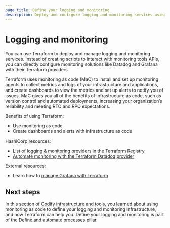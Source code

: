 ```yaml
---
page_title: Define your logging and monitoring
description: Deploy and configure logging and monitoring services using infrastructure as code to improve reliability and meet RTO/RPO requirements.
---
```


# Logging and monitoring

You can use Terraform to deploy and manage logging and monitoring services. Instead of creating scripts to interact with monitoring tools APIs, you can directly configure monitoring solutions like Datadog and Grafana with their Terraform providers. 

Terraform uses monitoring as code (MaC) to install and set up monitoring agents to collect metrics and logs of your infrastructure and applications, and create dashboards to view the metrics and set up alerts to notify you of issues. MaC gives you all of the benefits of infrastructure as code, such as version control and automated deployments, increasing your organization’s reliability and meeting RTO and RPO expectations.

Benefits of using Terraform:
- Use monitoring as code 
- Create dashboards and alerts with infrastructure as code

HashiCorp resources:
- List of [logging & monitoring](https://registry.terraform.io/browse/providers?category=logging-monitoring) providers in the Terraform Registry
- [Automate monitoring with the Terraform Datadog provider](/terraform/tutorials/use-case/datadog-provider)

External resources:
- Learn how to [manage Grafana with Terraform](https://grafana.com/docs/grafana-cloud/developer-resources/infrastructure-as-code/terraform/)

## Next steps

In this section of [Codify infrastructure and tools](/well-architected-framework/define-and-automate-processes/define/as-code), you learned about using monitoring as code to define your logging and monitoring infrastructure, and how Terraform can help you. Define your logging and monitoring is part of the [Define and automate processes pillar](/well-architected-framework/define-and-automate-processes).